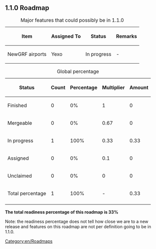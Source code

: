 {{Template:Roadmapheader|
previous=Roadmap 1.0|
current=Roadmap 1.1|
next=Roadmap 1.2|
}}
== 1.1.0 Roadmap ==

{| border="1"
|+ Major features that could possibly be in 1.1.0
|-
! Item !! Assigned To !! Status !! Remarks
|-
|NewGRF airports || Yexo
!class="wip" | In progress || -
|}




{| border="1"
|+ Global percentage
|-
! Status !! Count !! Percentage !! Multiplier !! Amount
|-
!class="checked" | Finished || 0 || 0% || 1 || 0
|-
!class="wip" | Mergeable || 0 || 0% || 0.67 || 0
|-
!class="wip" | In progress || 1 || 100% || 0.33 || 0.33
|-
!class="claimed" | Assigned || 0 || 0% || 0.1 || 0
|-
!class="unclaimed" | Unclaimed || 0 || 0% || 0 || 0
|-
!class="wip" | Total percentage 
!class="wip" | 1
!class="wip" | 100% 
!class="wip" | - 
!class="wip" | 0.33
|-
|}
'''The total readiness percentage of this roadmap is 33%'''

Note: the readiness percentage does not tell how close we are to a new release and features on this roadmap are not per definition going to be in 1.1.0.
[[Category:en/Roadmaps]]